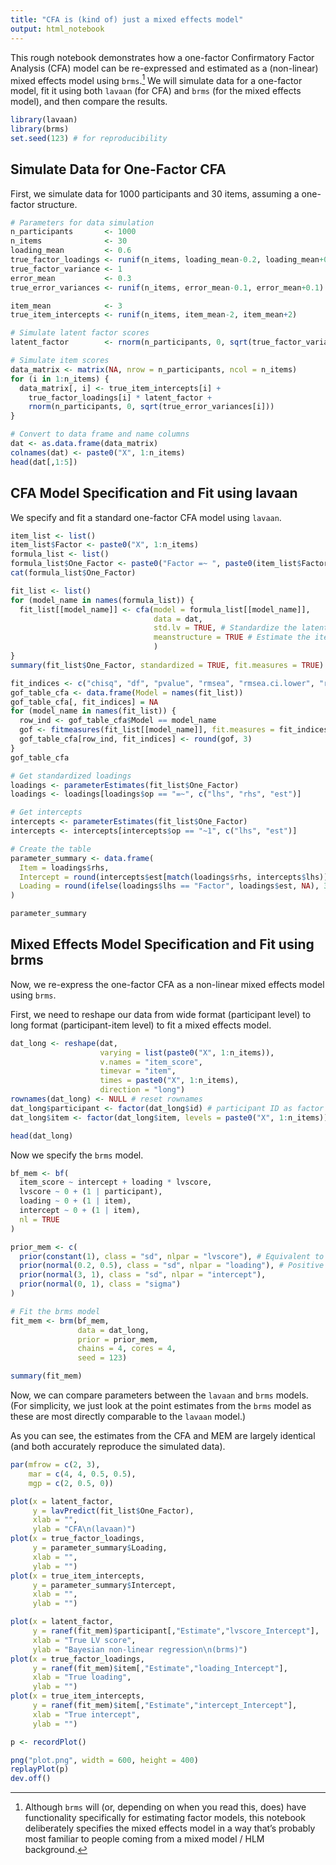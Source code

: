 ```yaml
---
title: "CFA is (kind of) just a mixed effects model"
output: html_notebook
---
```


This rough notebook demonstrates how a one-factor Confirmatory Factor Analysis (CFA) model can be re-expressed and estimated as a (non-linear) mixed effects model using `brms`.^[Although `brms` will (or, depending on when you read this, does) have functionality specifically for estimating factor models, this notebook deliberately specifies the mixed effects model in a way that's probably most familiar to people coming from a mixed model / HLM background.] We will simulate data for a one-factor model, fit it using both `lavaan` (for CFA) and `brms` (for the mixed effects model), and then compare the results.

```r

library(lavaan)
library(brms)
set.seed(123) # for reproducibility

```

## Simulate Data for One-Factor CFA

First, we simulate data for 1000 participants and 30 items, assuming a one-factor structure.

```r

# Parameters for data simulation
n_participants       <- 1000
n_items              <- 30
loading_mean         <- 0.6
true_factor_loadings <- runif(n_items, loading_mean-0.2, loading_mean+0.2)
true_factor_variance <- 1
error_mean           <- 0.3
true_error_variances <- runif(n_items, error_mean-0.1, error_mean+0.1)

item_mean            <- 3
true_item_intercepts <- runif(n_items, item_mean-2, item_mean+2)

# Simulate latent factor scores
latent_factor        <- rnorm(n_participants, 0, sqrt(true_factor_variance))

# Simulate item scores
data_matrix <- matrix(NA, nrow = n_participants, ncol = n_items)
for (i in 1:n_items) {
  data_matrix[, i] <- true_item_intercepts[i] +
    true_factor_loadings[i] * latent_factor +
    rnorm(n_participants, 0, sqrt(true_error_variances[i]))
}

# Convert to data frame and name columns
dat <- as.data.frame(data_matrix)
colnames(dat) <- paste0("X", 1:n_items)
head(dat[,1:5])

```

## CFA Model Specification and Fit using lavaan

We specify and fit a standard one-factor CFA model using `lavaan`.

```r

item_list <- list()
item_list$Factor <- paste0("X", 1:n_items)
formula_list <- list()
formula_list$One_Factor <- paste0("Factor =~ ", paste0(item_list$Factor, collapse = "+"))
cat(formula_list$One_Factor)

```

```r

fit_list <- list()
for (model_name in names(formula_list)) {
  fit_list[[model_name]] <- cfa(model = formula_list[[model_name]],
                                data = dat,
                                std.lv = TRUE, # Standardize the latent variable variance to 1
                                meanstructure = TRUE # Estimate the item intercepts
                                )
}
summary(fit_list$One_Factor, standardized = TRUE, fit.measures = TRUE)

```

```r

fit_indices <- c("chisq", "df", "pvalue", "rmsea", "rmsea.ci.lower", "rmsea.ci.upper", "cfi")
gof_table_cfa <- data.frame(Model = names(fit_list))
gof_table_cfa[, fit_indices] = NA
for (model_name in names(fit_list)) {
  row_ind <- gof_table_cfa$Model == model_name
  gof <- fitmeasures(fit_list[[model_name]], fit.measures = fit_indices)
  gof_table_cfa[row_ind, fit_indices] <- round(gof, 3)
}
gof_table_cfa

```

```r

# Get standardized loadings
loadings <- parameterEstimates(fit_list$One_Factor)
loadings <- loadings[loadings$op == "=~", c("lhs", "rhs", "est")]

# Get intercepts
intercepts <- parameterEstimates(fit_list$One_Factor)
intercepts <- intercepts[intercepts$op == "~1", c("lhs", "est")]

# Create the table
parameter_summary <- data.frame(
  Item = loadings$rhs,
  Intercept = round(intercepts$est[match(loadings$rhs, intercepts$lhs)], 3),
  Loading = round(ifelse(loadings$lhs == "Factor", loadings$est, NA), 3)
)

parameter_summary

```

## Mixed Effects Model Specification and Fit using brms

Now, we re-express the one-factor CFA as a non-linear mixed effects model using `brms`.

First, we need to reshape our data from wide format (participant level) to long format (participant-item level) to fit a mixed effects model.

```r

dat_long <- reshape(dat,
                    varying = list(paste0("X", 1:n_items)),
                    v.names = "item_score",
                    timevar = "item",
                    times = paste0("X", 1:n_items),
                    direction = "long")
rownames(dat_long) <- NULL # reset rownames
dat_long$participant <- factor(dat_long$id) # participant ID as factor
dat_long$item <- factor(dat_long$item, levels = paste0("X", 1:n_items)) # item as factor, keep levels as X1, X2, ...

head(dat_long)

```

Now we specify the `brms` model.

```r

bf_mem <- bf(
  item_score ~ intercept + loading * lvscore,
  lvscore ~ 0 + (1 | participant),
  loading ~ 0 + (1 | item),
  intercept ~ 0 + (1 | item),
  nl = TRUE
)

prior_mem <- c(
  prior(constant(1), class = "sd", nlpar = "lvscore"), # Equivalent to LV variance = 1
  prior(normal(0.2, 0.5), class = "sd", nlpar = "loading"), # Positive bias to induce positively signed loadings
  prior(normal(3, 1), class = "sd", nlpar = "intercept"),
  prior(normal(0, 1), class = "sigma")
)

# Fit the brms model
fit_mem <- brm(bf_mem,
               data = dat_long,
               prior = prior_mem,
               chains = 4, cores = 4,
               seed = 123)

```

```r
summary(fit_mem)
```

Now, we can compare parameters between the `lavaan` and `brms` models. (For simplicity, we just look at the point estimates from the `brms` model as these are most directly comparable to the `lavaan` model.)

As you can see, the estimates from the CFA and MEM are largely identical (and both accurately reproduce the simulated data).

```r

par(mfrow = c(2, 3),
    mar = c(4, 4, 0.5, 0.5),
    mgp = c(2, 0.5, 0))

plot(x = latent_factor,
     y = lavPredict(fit_list$One_Factor),
     xlab = "",
     ylab = "CFA\n(lavaan)")
plot(x = true_factor_loadings,
     y = parameter_summary$Loading,
     xlab = "",
     ylab = "")
plot(x = true_item_intercepts,
     y = parameter_summary$Intercept,
     xlab = "",
     ylab = "")

plot(x = latent_factor,
     y = ranef(fit_mem)$participant[,"Estimate","lvscore_Intercept"],
     xlab = "True LV score",
     ylab = "Bayesian non-linear regression\n(brms)")
plot(x = true_factor_loadings,
     y = ranef(fit_mem)$item[,"Estimate","loading_Intercept"],
     xlab = "True loading",
     ylab = "")
plot(x = true_item_intercepts,
     y = ranef(fit_mem)$item[,"Estimate","intercept_Intercept"],
     xlab = "True intercept",
     ylab = "")

p <- recordPlot()

png("plot.png", width = 600, height = 400)
replayPlot(p)
dev.off()

```

